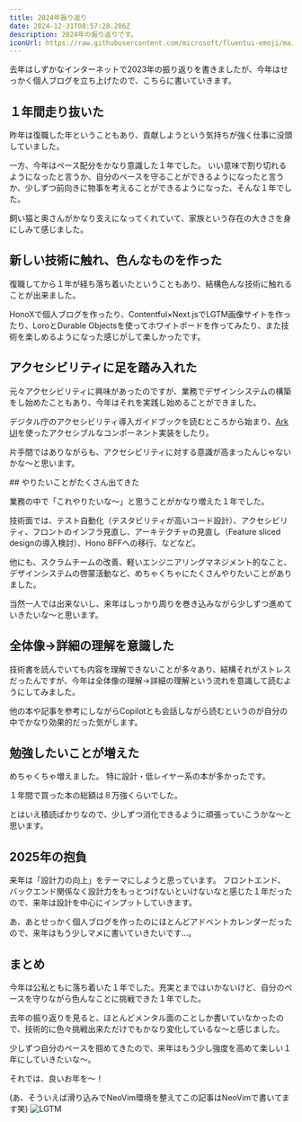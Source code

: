 ```yaml
---
title: 2024年振り返り
date: 2024-12-31T08:57:28.286Z
description: 2024年の振り返りです。
iconUrl: https://raw.githubusercontent.com/microsoft/fluentui-emoji/main/assets/Back%20arrow/Flat/back_arrow_flat.svg 
---
```


去年はしずかなインターネットで2023年の振り返りを書きましたが、今年はせっかく個人ブログを立ち上げたので、こちらに書いていきます。

<ExternalOgp url="https://sizu.me/mooriii/posts/btian6783f1w" />

## １年間走り抜いた

昨年は復職した年ということもあり、貢献しようという気持ちが強く仕事に没頭していました。

一方、今年はペース配分をかなり意識した１年でした。
いい意味で割り切れるようになったと言うか、自分のペースを守ることができるようになったと言うか、少しずつ前向きに物事を考えることができるようになった、そんな１年でした。

飼い猫と奥さんがかなり支えになってくれていて、家族という存在の大きさを身にしみて感じました。

## 新しい技術に触れ、色んなものを作った

復職してから１年が経ち落ち着いたということもあり、結構色んな技術に触れることが出来ました。

HonoXで個人ブログを作ったり、Contentful×Next.jsでLGTM画像サイトを作ったり、LoroとDurable Objectsを使ってホワイトボードを作ってみたり、また技術を楽しめるようになった感じがして楽しかったです。

<ExternalOgp url="https://blog.mooriii.com/entry/honox-ssg-blog" />

<ExternalOgp url="https://lgtlatte.mooriii.com/" />

## アクセシビリティに足を踏み入れた

元々アクセシビリティに興味があったのですが、業務でデザインシステムの構築をし始めたこともあり、今年はそれを実践し始めることができました。

デジタル庁のアクセシビリティ導入ガイドブックを読むところから始まり、[Ark UI](https://ark-ui.com/)を使ったアクセシブルなコンポーネント実装をしたり。

片手間ではありながらも、アクセシビリティに対する意識が高まったんじゃないかな〜と思います。

<ExternalOgp url="https://www.digital.go.jp/resources/introduction-to-web-accessibility-guidebook"/>
## やりたいことがたくさん出てきた

業務の中で「これやりたいな〜」と思うことがかなり増えた１年でした。

技術面では、テスト自動化（テスタビリティが高いコード設計）、アクセシビリティ、フロントのインフラ見直し、アーキテクチャの見直し（Feature sliced designの導入検討）、Hono BFFへの移行、などなど。

他にも、スクラムチームの改善、軽いエンジニアリングマネジメント的なこと、デザインシステムの啓蒙活動など、めちゃくちゃにたくさんやりたいことがありました。

当然一人では出来ないし、来年はしっかり周りを巻き込みながら少しずつ進めていきたいな〜と思います。

## 全体像→詳細の理解を意識した

技術書を読んでいても内容を理解できないことが多々あり、結構それがストレスだったんですが、今年は全体像の理解→詳細の理解という流れを意識して読むようにしてみました。

他の本や記事を参考にしながらCopilotとも会話しながら読むというのが自分の中でかなり効果的だった気がします。

## 勉強したいことが増えた

めちゃくちゃ増えました。
特に設計・低レイヤー系の本が多かったです。

１年間で買った本の総額は８万強くらいでした。

とはいえ積読ばかりなので、少しずつ消化できるように頑張っていこうかな〜と思います。

## 2025年の抱負

来年は「設計力の向上」をテーマにしようと思っています。
フロントエンド、バックエンド関係なく設計力をもっとつけないといけないなと感じた１年だったので、来年は設計を中心にインプットしていきます。

あ、あとせっかく個人ブログを作ったのにほとんどアドベントカレンダーだったので、来年はもう少しマメに書いていきたいです…。

## まとめ

今年は公私ともに落ち着いた１年でした。充実とまではいかないけど、自分のペースを守りながら色んなことに挑戦できた１年でした。

去年の振り返りを見ると、ほとんどメンタル面のことしか書いていなかったので、技術的に色々挑戦出来ただけでもかなり変化しているな〜と感じました。

少しずつ自分のペースを掴めてきたので、来年はもう少し強度を高めて楽しい１年にしていきたいな〜。

それでは、良いお年を〜！

(あ、そういえば滑り込みでNeoVim環境を整えてこの記事はNeoVimで書いてます笑)
![LGTM](https://images.ctfassets.net/rd8mwctho8md/yjbWzqnBZmefPFz2oIRwD/86b77166f47faabad5fc707576b25f0d/1000007264.webp?w=540&h=540&q=80&fm=webp)


